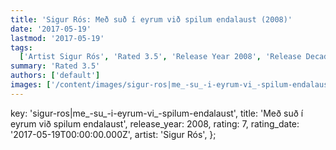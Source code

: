 ```yaml
---
title: 'Sigur Rós: Með suð í eyrum við spilum endalaust (2008)'
date: '2017-05-19'
lastmod: '2017-05-19'
tags:
  ['Artist Sigur Rós', 'Rated 3.5', 'Release Year 2008', 'Release Decade 2000']
summary: 'Rated 3.5'
authors: ['default']
images: ['/content/images/sigur-ros|me_-su_-i-eyrum-vi_-spilum-endalaust.jpg']
---
```


  key: 'sigur-ros|me_-su_-i-eyrum-vi_-spilum-endalaust',
  title: 'Með suð í eyrum við spilum endalaust',
  release_year: 2008,
  rating: 7,
  rating_date: '2017-05-19T00:00:00.000Z',
  artist: 'Sigur Rós',
};

<MusicRating data={data} />
